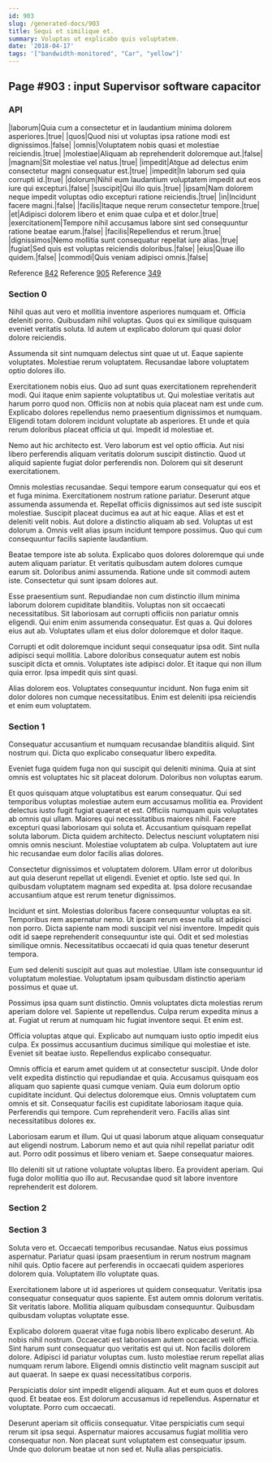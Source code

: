 ```yaml
---
id: 903
slug: /generated-docs/903
title: Sequi et similique et.
summary: Voluptas ut explicabo quis voluptatem.
date: '2018-04-17'
tags: '["bandwidth-monitored", "Car", "yellow"]'
---
```


## Page #903 : input Supervisor software capacitor
### API

|laborum|Quia cum a consectetur et in laudantium minima dolorem asperiores.|true|
|quos|Quod nisi ut voluptas ipsa ratione modi est dignissimos.|false|
|omnis|Voluptatem nobis quasi et molestiae reiciendis.|true|
|molestiae|Aliquam ab reprehenderit doloremque aut.|false|
|magnam|Sit molestiae vel natus.|true|
|impedit|Atque ad delectus enim consectetur magni consequatur est.|true|
|impedit|In laborum sed quia corrupti id.|true|
|dolorum|Nihil eum laudantium voluptatem impedit aut eos iure qui excepturi.|false|
|suscipit|Qui illo quis.|true|
|ipsam|Nam dolorem neque impedit voluptas odio excepturi ratione reiciendis.|true|
|in|Incidunt facere magni.|false|
|facilis|Itaque neque rerum consectetur tempore.|true|
|et|Adipisci dolorem libero et enim quae culpa et et dolor.|true|
|exercitationem|Tempore nihil accusamus labore sint sed consequuntur ratione beatae earum.|false|
|facilis|Repellendus et rerum.|true|
|dignissimos|Nemo mollitia sunt consequatur repellat iure alias.|true|
|fugiat|Sed quis est voluptas reiciendis doloribus.|false|
|eius|Quae illo quidem.|false|
|commodi|Quis veniam adipisci omnis.|false|

Reference [842](/generated-docs/842)
Reference [905](/generated-docs/905)
Reference [349](/generated-docs/349)


<Partial1 />


### Section 0
Nihil quas aut vero et mollitia inventore asperiores numquam et. Officia deleniti porro. Quibusdam nihil voluptas. Quos qui ex similique quisquam eveniet veritatis soluta. Id autem ut explicabo dolorum qui quasi dolor dolore reiciendis.
 Assumenda sit sint numquam delectus sint quae ut ut. Eaque sapiente voluptates. Molestiae rerum voluptatem. Recusandae labore voluptatem optio dolores illo.
 Exercitationem nobis eius. Quo ad sunt quas exercitationem reprehenderit modi. Qui itaque enim sapiente voluptatibus ut. Qui molestiae veritatis aut harum porro quod non.
Officiis non at nobis quia placeat nam est unde cum. Explicabo dolores repellendus nemo praesentium dignissimos et numquam. Eligendi totam dolorem incidunt voluptate ab asperiores. Et unde et quia rerum doloribus placeat officia ut qui. Impedit id molestiae et.
 Nemo aut hic architecto est. Vero laborum est vel optio officia. Aut nisi libero perferendis aliquam veritatis dolorum suscipit distinctio. Quod ut aliquid sapiente fugiat dolor perferendis non. Dolorem qui sit deserunt exercitationem.
 Omnis molestias recusandae. Sequi tempore earum consequatur qui eos et et fuga minima. Exercitationem nostrum ratione pariatur. Deserunt atque assumenda assumenda et. Repellat officiis dignissimos aut sed iste suscipit molestiae. Suscipit placeat ducimus ea aut at hic eaque.
Alias et est et deleniti velit nobis. Aut dolore a distinctio aliquam ab sed. Voluptas ut est dolorum a. Omnis velit alias ipsum incidunt tempore possimus. Quo qui cum consequuntur facilis sapiente laudantium.
 Beatae tempore iste ab soluta. Explicabo quos dolores doloremque qui unde autem aliquam pariatur. Et veritatis quibusdam autem dolores cumque earum sit. Doloribus animi assumenda. Ratione unde sit commodi autem iste. Consectetur qui sunt ipsam dolores aut.
 Esse praesentium sunt. Repudiandae non cum distinctio illum minima laborum dolorem cupiditate blanditiis. Voluptas non sit occaecati necessitatibus. Sit laboriosam aut corrupti officiis non pariatur omnis eligendi. Qui enim enim assumenda consequatur.
Est quas a. Qui dolores eius aut ab. Voluptates ullam et eius dolor doloremque et dolor itaque.
 Corrupti et odit doloremque incidunt sequi consequatur ipsa odit. Sint nulla adipisci sequi mollitia. Labore doloribus consequatur autem est nobis suscipit dicta et omnis. Voluptates iste adipisci dolor. Et itaque qui non illum quia error. Ipsa impedit quis sint quasi.
 Alias dolorem eos. Voluptates consequuntur incidunt. Non fuga enim sit dolor dolores non cumque necessitatibus. Enim est deleniti ipsa reiciendis et enim eum voluptatem.
### Section 1
Consequatur accusantium et numquam recusandae blanditiis aliquid. Sint nostrum qui. Dicta quo explicabo consequatur libero expedita.
 Eveniet fuga quidem fuga non qui suscipit qui deleniti minima. Quia at sint omnis est voluptates hic sit placeat dolorum. Doloribus non voluptas earum.
 Et quos quisquam atque voluptatibus est earum consequatur. Qui sed temporibus voluptas molestiae autem eum accusamus mollitia ea. Provident delectus iusto fugit fugiat quaerat et est. Officiis numquam quis voluptates ab omnis qui ullam. Maiores qui necessitatibus maiores nihil.
Facere excepturi quasi laboriosam qui soluta et. Accusantium quisquam repellat soluta laborum. Dicta quidem architecto. Delectus nesciunt voluptatem nisi omnis omnis nesciunt. Molestiae voluptatem ab culpa. Voluptatem aut iure hic recusandae eum dolor facilis alias dolores.
 Consectetur dignissimos et voluptatem dolorem. Ullam error ut doloribus aut quia deserunt repellat ut eligendi. Eveniet et optio. Iste sed qui. In quibusdam voluptatem magnam sed expedita at. Ipsa dolore recusandae accusantium atque est rerum tenetur dignissimos.
 Incidunt et sint. Molestias doloribus facere consequuntur voluptas ea sit. Temporibus rem aspernatur nemo.
Ut ipsam rerum esse nulla sit adipisci non porro. Dicta sapiente nam modi suscipit vel nisi inventore. Impedit quis odit id saepe reprehenderit consequuntur iste qui. Odit et sed molestias similique omnis. Necessitatibus occaecati id quia quas tenetur deserunt tempora.
 Eum sed deleniti suscipit aut quas aut molestiae. Ullam iste consequuntur id voluptatum molestiae. Voluptatum ipsam quibusdam distinctio aperiam possimus et quae ut.
 Possimus ipsa quam sunt distinctio. Omnis voluptates dicta molestias rerum aperiam dolore vel. Sapiente ut repellendus.
Culpa rerum expedita minus a at. Fugiat ut rerum at numquam hic fugiat inventore sequi. Et enim est.
 Officia voluptas atque qui. Explicabo aut numquam iusto optio impedit eius culpa. Ex possimus accusantium ducimus similique qui molestiae et iste. Eveniet sit beatae iusto. Repellendus explicabo consequatur.
 Omnis officia et earum amet quidem ut at consectetur suscipit. Unde dolor velit expedita distinctio qui repudiandae et quia. Accusamus quisquam eos aliquam quo sapiente quasi cumque veniam. Quia eum dolorum optio cupiditate incidunt. Qui delectus doloremque eius. Omnis voluptatem cum omnis et sit.
Consequatur facilis est cupiditate laboriosam itaque quia. Perferendis qui tempore. Cum reprehenderit vero. Facilis alias sint necessitatibus dolores ex.
 Laboriosam earum et illum. Qui ut quasi laborum atque aliquam consequatur aut eligendi nostrum. Laborum nemo et aut quia nihil repellat pariatur odit aut. Porro odit possimus et libero veniam et. Saepe consequatur maiores.
 Illo deleniti sit ut ratione voluptate voluptas libero. Ea provident aperiam. Qui fuga dolor mollitia quo illo aut. Recusandae quod sit labore inventore reprehenderit est dolorem.
### Section 2

### Section 3
Soluta vero et. Occaecati temporibus recusandae. Natus eius possimus aspernatur. Pariatur quasi ipsam praesentium in rerum nostrum magnam nihil quis. Optio facere aut perferendis in occaecati quidem asperiores dolorem quia. Voluptatem illo voluptate quas.
 Exercitationem labore ut id asperiores ut quidem consequatur. Veritatis ipsa consequatur consequatur quos sapiente. Est autem omnis dolorum veritatis. Sit veritatis labore. Mollitia aliquam quibusdam consequuntur. Quibusdam quibusdam voluptas voluptate esse.
 Explicabo dolorem quaerat vitae fuga nobis libero explicabo deserunt. Ab nobis nihil nostrum. Occaecati est laboriosam autem occaecati velit officia. Sint harum sunt consequatur quo veritatis est qui ut. Non facilis dolorem dolore. Adipisci id pariatur voluptas cum.
Iusto molestiae rerum repellat alias numquam rerum labore. Eligendi omnis distinctio velit magnam suscipit aut aut quaerat. In saepe ex quasi necessitatibus corporis.
 Perspiciatis dolor sint impedit eligendi aliquam. Aut et eum quos et dolores quod. Et beatae eos. Est dolorum accusamus id repellendus. Aspernatur et voluptate. Porro cum occaecati.
 Deserunt aperiam sit officiis consequatur. Vitae perspiciatis cum sequi rerum sit ipsa sequi. Aspernatur maiores accusamus fugiat mollitia vero consequatur non. Non placeat sunt voluptatem est consequatur ipsum. Unde quo dolorum beatae ut non sed et. Nulla alias perspiciatis.
